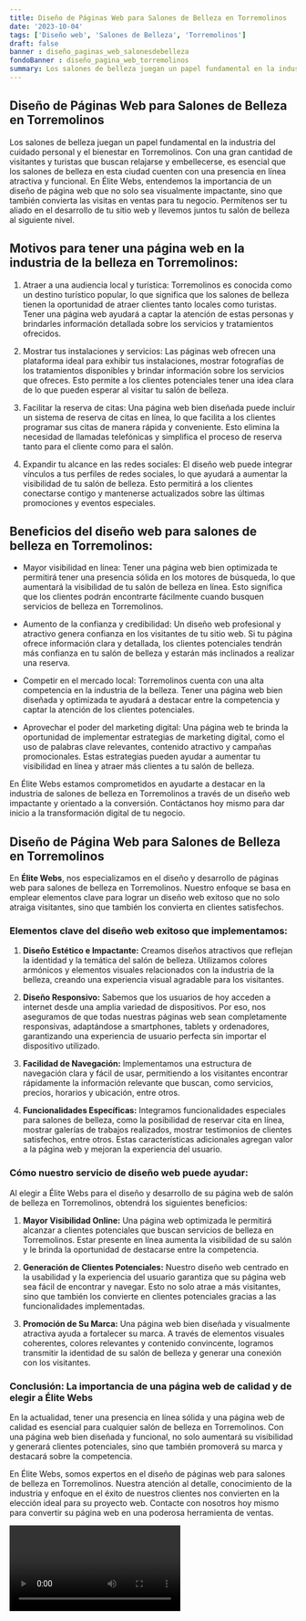 ```yaml
---
title: Diseño de Páginas Web para Salones de Belleza en Torremolinos
date: '2023-10-04'
tags: ['Diseño web', 'Salones de Belleza', 'Torremolinos']
draft: false
banner : diseño_paginas_web_salonesdebelleza
fondoBanner : diseño_pagina_web_torremolinos
summary: Los salones de belleza juegan un papel fundamental en la industria del cuidado personal y el bienestar en Torremolinos. Con una gran cantidad de visitantes y turistas que buscan relajarse y embellecerse, es esencial que los salones de belleza en esta ciudad cuenten con una presencia en línea atractiva y funcional. En Élite Webs, entendemos la importancia de un diseño de página web que no solo sea visualmente impactante, sino que también convierta las visitas en ventas para tu negocio. Permítenos ser tu aliado en el desarrollo de tu sitio web y llevemos juntos tu salón de belleza al siguiente nivel.
---
```


## Diseño de Páginas Web para Salones de Belleza en Torremolinos

Los salones de belleza juegan un papel fundamental en la industria del cuidado personal y el bienestar en Torremolinos. Con una gran cantidad de visitantes y turistas que buscan relajarse y embellecerse, es esencial que los salones de belleza en esta ciudad cuenten con una presencia en línea atractiva y funcional. En Élite Webs, entendemos la importancia de un diseño de página web que no solo sea visualmente impactante, sino que también convierta las visitas en ventas para tu negocio. Permítenos ser tu aliado en el desarrollo de tu sitio web y llevemos juntos tu salón de belleza al siguiente nivel.

## Motivos para tener una página web en la industria de la belleza en Torremolinos:

1. Atraer a una audiencia local y turística: Torremolinos es conocida como un destino turístico popular, lo que significa que los salones de belleza tienen la oportunidad de atraer clientes tanto locales como turistas. Tener una página web ayudará a captar la atención de estas personas y brindarles información detallada sobre los servicios y tratamientos ofrecidos.

2. Mostrar tus instalaciones y servicios: Las páginas web ofrecen una plataforma ideal para exhibir tus instalaciones, mostrar fotografías de los tratamientos disponibles y brindar información sobre los servicios que ofreces. Esto permite a los clientes potenciales tener una idea clara de lo que pueden esperar al visitar tu salón de belleza.

3. Facilitar la reserva de citas: Una página web bien diseñada puede incluir un sistema de reserva de citas en línea, lo que facilita a los clientes programar sus citas de manera rápida y conveniente. Esto elimina la necesidad de llamadas telefónicas y simplifica el proceso de reserva tanto para el cliente como para el salón.

4. Expandir tu alcance en las redes sociales: El diseño web puede integrar vínculos a tus perfiles de redes sociales, lo que ayudará a aumentar la visibilidad de tu salón de belleza. Esto permitirá a los clientes conectarse contigo y mantenerse actualizados sobre las últimas promociones y eventos especiales.

## Beneficios del diseño web para salones de belleza en Torremolinos:

- Mayor visibilidad en línea: Tener una página web bien optimizada te permitirá tener una presencia sólida en los motores de búsqueda, lo que aumentará la visibilidad de tu salón de belleza en línea. Esto significa que los clientes podrán encontrarte fácilmente cuando busquen servicios de belleza en Torremolinos.

- Aumento de la confianza y credibilidad: Un diseño web profesional y atractivo genera confianza en los visitantes de tu sitio web. Si tu página ofrece información clara y detallada, los clientes potenciales tendrán más confianza en tu salón de belleza y estarán más inclinados a realizar una reserva.

- Competir en el mercado local: Torremolinos cuenta con una alta competencia en la industria de la belleza. Tener una página web bien diseñada y optimizada te ayudará a destacar entre la competencia y captar la atención de los clientes potenciales.

- Aprovechar el poder del marketing digital: Una página web te brinda la oportunidad de implementar estrategias de marketing digital, como el uso de palabras clave relevantes, contenido atractivo y campañas promocionales. Estas estrategias pueden ayudar a aumentar tu visibilidad en línea y atraer más clientes a tu salón de belleza.

En Élite Webs estamos comprometidos en ayudarte a destacar en la industria de salones de belleza en Torremolinos a través de un diseño web impactante y orientado a la conversión. Contáctanos hoy mismo para dar inicio a la transformación digital de tu negocio.

<GifSeo />

<Cta />

## **Diseño de Página Web para Salones de Belleza en Torremolinos**

En **Élite Webs**, nos especializamos en el diseño y desarrollo de páginas web para salones de belleza en Torremolinos. Nuestro enfoque se basa en emplear elementos clave para lograr un diseño web exitoso que no solo atraiga visitantes, sino que también los convierta en clientes satisfechos.

### **Elementos clave del diseño web exitoso que implementamos:**

1. **Diseño Estético e Impactante:** Creamos diseños atractivos que reflejan la identidad y la temática del salón de belleza. Utilizamos colores armónicos y elementos visuales relacionados con la industria de la belleza, creando una experiencia visual agradable para los visitantes.

2. **Diseño Responsivo:** Sabemos que los usuarios de hoy acceden a internet desde una amplia variedad de dispositivos. Por eso, nos aseguramos de que todas nuestras páginas web sean completamente responsivas, adaptándose a smartphones, tablets y ordenadores, garantizando una experiencia de usuario perfecta sin importar el dispositivo utilizado.

3. **Facilidad de Navegación:** Implementamos una estructura de navegación clara y fácil de usar, permitiendo a los visitantes encontrar rápidamente la información relevante que buscan, como servicios, precios, horarios y ubicación, entre otros.

4. **Funcionalidades Específicas:** Integramos funcionalidades especiales para salones de belleza, como la posibilidad de reservar cita en línea, mostrar galerías de trabajos realizados, mostrar testimonios de clientes satisfechos, entre otros. Estas características adicionales agregan valor a la página web y mejoran la experiencia del usuario.

### **Cómo nuestro servicio de diseño web puede ayudar:**

Al elegir a Élite Webs para el diseño y desarrollo de su página web de salón de belleza en Torremolinos, obtendrá los siguientes beneficios:

1. **Mayor Visibilidad Online:** Una página web optimizada le permitirá alcanzar a clientes potenciales que buscan servicios de belleza en Torremolinos. Estar presente en línea aumenta la visibilidad de su salón y le brinda la oportunidad de destacarse entre la competencia.

2. **Generación de Clientes Potenciales:** Nuestro diseño web centrado en la usabilidad y la experiencia del usuario garantiza que su página web sea fácil de encontrar y navegar. Esto no solo atrae a más visitantes, sino que también los convierte en clientes potenciales gracias a las funcionalidades implementadas.

3. **Promoción de Su Marca:** Una página web bien diseñada y visualmente atractiva ayuda a fortalecer su marca. A través de elementos visuales coherentes, colores relevantes y contenido convincente, logramos transmitir la identidad de su salón de belleza y generar una conexión con los visitantes.

### **Conclusión: La importancia de una página web de calidad y de elegir a Élite Webs**

En la actualidad, tener una presencia en línea sólida y una página web de calidad es esencial para cualquier salón de belleza en Torremolinos. Con una página web bien diseñada y funcional, no solo aumentará su visibilidad y generará clientes potenciales, sino que también promoverá su marca y destacará sobre la competencia.

En Élite Webs, somos expertos en el diseño de páginas web para salones de belleza en Torremolinos. Nuestra atención al detalle, conocimiento de la industria y enfoque en el éxito de nuestros clientes nos convierten en la elección ideal para su proyecto web. Contacte con nosotros hoy mismo para convertir su página web en una poderosa herramienta de ventas.

<Video />

<CtaBot job='Salones de Belleza' city='Torremolinos'/>

<Gmaps query='Torremolinos+españa+maps' />